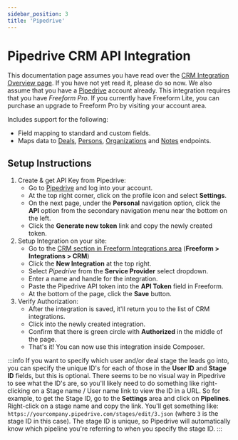 ```yaml
---
sidebar_position: 3
title: 'Pipedrive'
---
```


# Pipedrive CRM API Integration

This documentation page assumes you have read over the [CRM Integration Overview page](../../integrations/crm/index.mdx). If you have not yet read it, please do so now. We also assume that you have a [Pipedrive](http://pipedrive.com) account already. This integration requires that you have _Freeform Pro_. If you currently have Freeform Lite, you can purchase an upgrade to Freeform Pro by visiting your account area.

Includes support for the following:

- Field mapping to standard and custom fields.
- Maps data to [Deals](https://developers.pipedrive.com/docs/api/v1/#!/Deals), [Persons](https://developers.pipedrive.com/docs/api/v1/#!/Persons), [Organizations](https://developers.pipedrive.com/docs/api/v1/#!/Organizations) and [Notes](https://developers.pipedrive.com/docs/api/v1/#!/Notes) endpoints.

## Setup Instructions

1. Create & get API Key from Pipedrive:
   - Go to [Pipedrive](http://pipedrive.com) and log into your account.
   - At the top right corner, click on the profile icon and select **Settings**.
   - On the next page, under the **Personal** navigation option, click the **API** option from the secondary navigation menu near the bottom on the left.
   - Click the **Generate new token** link and copy the newly created token.
2. Setup Integration on your site:
   - Go to the [CRM section in Freeform Integrations area](../../integrations/crm/index.mdx) (**Freeform > Integrations > CRM**)
   - Click the **New Integration** at the top right.
   - Select _Pipedrive_ from the **Service Provider** select dropdown.
   - Enter a name and handle for the integration.
   - Paste the Pipedrive API token into the **API Token** field in Freeform.
   - At the bottom of the page, click the **Save** button.
3. Verify Authorization:
   - After the integration is saved, it'll return you to the list of CRM integrations.
   - Click into the newly created integration.
   - Confirm that there is green circle with **Authorized** in the middle of the page.
   - That's it! You can now use this integration inside Composer.

:::info
If you want to specify which user and/or deal stage the leads go into, you can specify the unique ID's for each of those in the **User ID** and **Stage ID** fields, but this is optional. There seems to be no visual way in Pipedrive to see what the ID's are, so you'll likely need to do something like right-clicking on a Stage name / User name link to view the ID in a URL. So for example, to get the Stage ID, go to the **Settings** area and click on **Pipelines**. Right-click on a stage name and copy the link. You'll get something like:
`https://yourcompany.pipedrive.com/stages/edit/3.json` (where `3` is the stage ID in this case). The stage ID is unique, so Pipedrive will automatically know which pipeline you're referring to when you specify the stage ID.
:::
